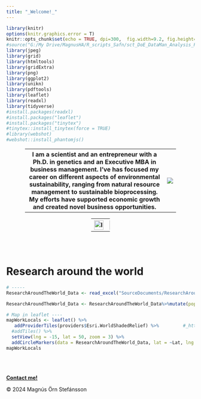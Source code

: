 ```yaml
---
title: "_Welcome!_"
---
```


```r
library(knitr)
options(knitr.graphics.error = T)
knitr::opts_chunk$set(echo = TRUE, dpi=300,  fig.width=9.2, fig.height=6, fig.align="center")
#source("G:/My Drive/MagnusHA/R_scripts_Safn/sct_DoE_DataMan_Analysis_Plots_pakkar.R")
library(jpeg)
library(grid)
library(htmltools)
library(gridExtra)
library(png)
library(ggplot2)
library(unikn)
library(pdftools)
library(leaflet)
library(readxl)
library(tidyverse)
#install.packages(readxl)
#install.packages("leaflet")
#install.packages("tinytex")
#tinytex::install_tinytex(force = TRUE)
#library(webshot)
#webshot::install_phantomjs()
```

 <!-- Table with portrait and txt  -->
<html lang="en">
<head>
    <meta charset="UTF-8">
    <meta name="viewport" content="width=device-width, initial-scale=1.0">
</head>
<body>
    <table style="margin-left: auto; margin-right: auto; width: 80%">
        <tr>
            <th> I am a scientist and an entrepreneur with a Ph.D. in genetics and an Executive MBA in business management. I've has focused my career on different aspects of environmental sustainability, ranging from natural resource management to sustainable bioprocessing. My efforts have supported economic growth and created novel business opportunities.</th>
            <th> <img src="SourceDocuments/mostHeadShot.jpeg">   </th>
        </tr>
    </table>
</body>
</html>


<!-- Table with social media links: -->
<html lang="en">
<head>
    <meta charset="UTF-8">
    <meta name="viewport" content="width=device-width, initial-scale=1.0">
</head>
<body>
    <table style="margin-left: auto; margin-right: auto; width: 10%">
        <tr>
            <th><img src="SourceDocuments/linkedin.png" alt="Image description" style="width:25px;height:25px;" onclick="window.open('https://www.linkedin.com/in/mostinn/','_blank')"></th>
            <th><img src="SourceDocuments/Orcid.png" alt="_" style="width:25px;height:25px;" onclick="window.open('https://orcid.org/my-orcid?orcid=0000-0002-5836-059X','_blank')">
</th>
            <th><img src="SourceDocuments/ResearchGate.png" alt="_" style="width:25px;height:25px;" onclick="window.open('https://www.researchgate.net/profile/Magnus-Stefansson','_blank')"></th>
        </tr>
    </table>
</body>
</html>

<br></br>

<h1>Research around the world</h1>

```r
# -----
ResearchAroundTheWorld_Data <- read_excel("SourceDocuments/ResearchAroundTheWorld-Data.xlsx")

ResearchAroundTheWorld_Data <- ResearchAroundTheWorld_Data%>%mutate(popup_ResearchAroundTheWorld=paste(Place, '</br>', Role, '</br>', '>', Responsibilities))

# Map in leaflet ----
mapWorkLocals <- leaflet() %>% 
   addProviderTiles(providers$Esri.WorldShadedRelief) %>%         #_https://leaflet-extras.github.io/leaflet-providers/preview/
  #addTiles() %>% 
  setView(lng = -15, lat = 50, zoom = 3) %>%
  addCircleMarkers(data = ResearchAroundTheWorld_Data, lat = ~Lat, lng = ~Lon, radius = ~4, popup  = ~popup_ResearchAroundTheWorld, color = "Black")
mapWorkLocals

```


<br></br>
 <!-- Footer: -->
<html lang="en">
<head>
    <meta charset="UTF-8">
    <meta name="viewport" content="width=device-width, initial-scale=1.0">
    <link rel="stylesheet" href="Styles.css">
    <title>My Website</title>
</head>
<body>
    <!-- Your website content goes here -->
    <footer>
          <p><a href="mailto:mostinn@gmail.com"><b>Contact me!</b></a></p>
          <p>© 2024 Magnús Örn Stefánsson</p> 
    </footer>
</body>
</html>


